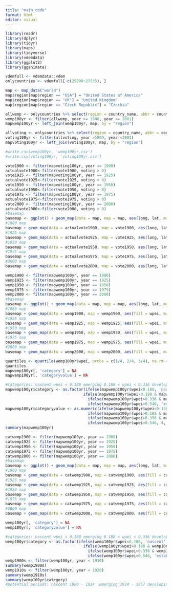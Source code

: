 ```yaml
---
title: "main_code"
format: html
editor: visual
---
```

<!-- installing libraries -->

```r
library(readr)
library(dplyr)
library(tidyr)
library(maps)
library(tidyverse)
library(vdemdata)
library(ggplot2)
library(gganimate)
```

<!-- dataset -->

```r
vdemfull <- vdemdata::vdem
onlycountries <- vdemfull[-c(25990:27555), ]

map <- map_data("world")
map$region[map$region == "USA"] = "United States of America"
map$region[map$region == "UK"] = "United Kingdom"
map$region[map$region == "Czech Republic"] = "Czechia"
```

<!-- womens empowerment variables -->

```r
allwemp <- onlycountries %>% select(region = country_name, abbr = country_text_id, id = country_id, year = year, wpei = v2x_gender, liberties = v2x_gencl, society = v2x_gencs, participation = v2x_genpp)
wemp100yr <- filter(allwemp, year >= 1900, year <= 2001)
mapwemp100yr <- left_join(wemp100yr, map, by = "region")
```

<!-- voting rights -->

```r
allvoting <- onlycountries %>% select(region = country_name, abbr = country_text_id, id = country_id, year = year, voting = v2fsuffrage)
voting100yr <- filter(allvoting, year >1899, year <2001)
mapvoting100yr <- left_join(voting100yr, map, by = "region")
```


<!-- creating a csv file of cleaned data -->

```r
#write.csv(wemp100yr, 'wemp100yr.csv')
#write.csv(voting100yr, 'voting100yr.csv')
```

<!-- suffrage maps -->

```r
vote1900 <- filter(mapvoting100yr, year == 1900)
actualvote1900<-filter(vote1900, voting > 0)
vote1925 <- filter(mapvoting100yr, year == 1925)
actualvote1925<-filter(vote1925, voting > 0)
vote1950 <- filter(mapvoting100yr, year == 1950)
actualvote1950<-filter(vote1950, voting > 0)
vote1975 <- filter(mapvoting100yr, year == 1975)
actualvote1975<-filter(vote1975, voting > 0)
vote2000 <- filter(mapvoting100yr, year == 2000)
actualvote2000<-filter(vote2000, voting > 0)
#basemap
basemap <- ggplot() + geom_map(data = map, map = map, aes(long, lat, map_id = region))
#1900 map
basemap + geom_map(data = actualvote1900, map = vote1900, aes(long, lat, map_id = region), fill="purple")
#1925 map
basemap + geom_map(data = actualvote1925, map = vote1925, aes(long, lat, map_id = region), fill="purple")
#1950 map
basemap + geom_map(data = actualvote1950, map = vote1950, aes(long, lat, map_id = region), fill = "purple")
#1975 map
basemap + geom_map(data = actualvote1975, map = vote1975, aes(long, lat, map_id = region), fill="purple")
#2000 map
basemap + geom_map(data = actualvote2000, map = vote2000, aes(long, lat, map_id = region), fill = "purple")
```

<!-- wpei maps -->

```r
wemp1900 <- filter(mapwemp100yr, year == 1900)
wemp1925 <- filter(mapwemp100yr, year == 1925)
wemp1950 <- filter(mapwemp100yr, year == 1950)
wemp1975 <- filter(mapwemp100yr, year == 1975)
wemp2000 <- filter(mapwemp100yr, year == 2000)
#basemap
basemap <- ggplot() + geom_map(data = map, map = map, aes(long, lat, map_id = region)) + scale_fill_gradient(low = "yellow", high = "pink")
#1900 map
basemap + geom_map(data = wemp1900, map = wemp1900, aes(fill = wpei, map_id = region))
#1925 map
basemap + geom_map(data = wemp1925, map = wemp1925, aes(fill = wpei, map_id = region))
#1950 map
basemap + geom_map(data = wemp1950, map = wemp1950, aes(fill = wpei, map_id = region))
#1975 map
basemap + geom_map(data = wemp1975, map = wemp1975, aes(fill = wpei, map_id = region))
#2000 map
basemap + geom_map(data = wemp2000, map = wemp2000, aes(fill = wpei, map_id = region))
```

<!-- category breakup -->
```r
quantiles <- quantile(wemp100yr$wpei, probs = c(1/4, 2/4, 3/4), na.rm = TRUE)
quantiles
mapwemp100yr[, 'category'] = NA 
mapwemp100yr[, 'categoryvalue'] = NA

#categories: nascent wpei < 0.188 emerging 0.188 < wpei < 0.336 developing  0.336 < wpei < 0.546 established wpei > 0.546
mapwemp100yr$category <- as.factor(ifelse(mapwemp100yr$wpei<0.188, 'nascent',
                                  ifelse(mapwemp100yr$wpei>0.188 & mapwemp100yr$wpei<0.336, 'emerging',
                                    ifelse(mapwemp100yr$wpei>0.336 & mapwemp100yr$wpei<0.546, 'developing',
                                    ifelse(mapwemp100yr$wpei>0.546, 'established', 'none')))))
mapwemp100yr$categoryvalue <- as.numeric(ifelse(mapwemp100yr$wpei<0.188, 1,
                                    ifelse(mapwemp100yr$wpei>0.188 & mapwemp100yr$wpei<0.336, 2,
                                    ifelse(mapwemp100yr$wpei>0.336 & mapwemp100yr$wpei<0.546, 3,
                                    ifelse(mapwemp100yr$wpei>0.546, 4, 0)))))
summary(mapwemp100yr)

```
<!-- category maps -->
```r
catwemp1900 <- filter(mapwemp100yr, year == 1900)
catwemp1925 <- filter(mapwemp100yr, year == 1925)
catwemp1950 <- filter(mapwemp100yr, year == 1950)
catwemp1975 <- filter(mapwemp100yr, year == 1975)
catwemp2000 <- filter(mapwemp100yr, year == 2000)
#basemap
basemap <- ggplot() + geom_map(data = map, map = map, aes(long, lat, map_id = region)) + scale_fill_gradient( low = "yellow", high = "red")
#1900 map
basemap + geom_map(data = catwemp1900, map = catwemp1900, aes(fill = categoryvalue, map_id = region))
#1925 map
basemap + geom_map(data = catwemp1925, map = catwemp1925, aes(fill = categoryvalue, map_id = region))
#1950 map
basemap + geom_map(data = catwemp1950, map = catwemp1950, aes(fill = categoryvalue, map_id = region))
#1975 map
basemap + geom_map(data = catwemp1975, map = catwemp1975, aes(fill = categoryvalue, map_id = region))
#2000 map
basemap + geom_map(data = catwemp2000, map = catwemp2000, aes(fill = categoryvalue, map_id = region))
```

<!-- finding transition periods -->
```r
wemp100yr[, 'category'] = NA 
wemp100yr[, 'categoryvalue'] = NA

#categories: nascent wpei < 0.188 emerging 0.188 < wpei < 0.336 developing  0.336 < wpei < 0.546 established wpei > 0.546
wemp100yr$category <- as.factor(ifelse(wemp100yr$wpei<0.188, 'nascent',
                                  ifelse(wemp100yr$wpei>0.188 & wemp100yr$wpei<0.336, 'emerging',
                                    ifelse(wemp100yr$wpei>0.336 & wemp100yr$wpei<0.546, 'developing',
                                    ifelse(wemp100yr$wpei>0.546, 'established', 'none')))))
wemp1900s <- filter(wemp100yr, year < 1910)
summary(wemp1900s)
wemp1910s <- filter(wemp100yr, year < 1920)
summary(wemp1910s)
summary(wemp100yr$category)
#potential periods: nascent 1900 - 1934  emerging 1934 - 1957 developing 1957 - 1973 established 1973 - 2000
```

